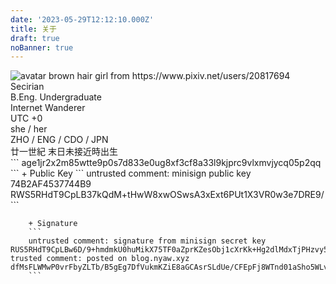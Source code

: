 ```yaml
---
date: '2023-05-29T12:12:10.000Z'
title: 关于
draft: true
noBanner: true
---
```



<div class="md:flex bg-sprout-50 rounded-xl p-4 my-4 md:px-14 justify-left outline-1 outline-dashed outline-sprout-200">
  <img
    class="w-28 h-28 md:w-48 md:h-48 md:rounded-xl rounded-full mx-auto"
    src="https://s3.nyaw.xyz/misskey//d31646f0-8698-4bbb-98fd-84fbc9fd4b96.webp"
    alt="avatar brown hair girl from https://www.pixiv.net/users/20817694"
		onclick="window.open('https://www.pixiv.net/artworks/105555846', '_blank')"
	/>
	<div class="md:p-8 text-center md:text-left grow not-prose flex flex-col leading-snug mx-10">
    <div class="font-medium mb-4 grow">
      <div class="text-stone-500 text-2xl font-bold">
        <Reveal>Secirian</Reveal>
      </div>
      <div class="text-zinc-500 mt-1.5">
        B.Eng. Undergraduate
      </div>
      <div class="text-zinc-500">
        Internet Wanderer
      </div>
    </div>
    <div class="mw-auto font-medium text-[13px]">
      <div class="text-zinc-500">
			  UTC +0
      </div>
      <div class="text-zinc-500">
			  she / her
      </div>
      <div class="text-zinc-500">
			  ZHO / ENG / CDO / JPN
      </div>
			<div class="text-zinc-400 not-prose">
			  廿一世紀 末日未接近時出生
      </div>
    </div>
  </div>
</div>

<div class="flex flex-col grid grid-cols-2 grid-rows-2 md:grid-cols-4 md:grid-rows-1 gap-3 mt-8">
	<QuickLinks
		title="Matrix"
		href="https://nyaw.xyz/matrix"
	/>
	<QuickLinks
		title="Mail"
		href="mailto:i@nyaw.xyz"
	/>
	<QuickLinks
		title="Telegram"
		href="https://t.me/Secpm_bot"
	/>
	<QuickLinks
		title="Misskey"
		href="https://nyaw.xyz/@lyo"
	/>
</div>

<Provider>
  <PostScroll>
  <Collapse title="AGE" comment="Encryption" >
  	```
      age1jr2x2m85wtte9p0s7d833e0ug8xf3cf8a33l9kjprc9vlxmvjycq05p2qq
  	```
  </Collapse>
  
  <Collapse title="MINISIGN" comment="Authentication">
		+ Public Key
  	```
  	untrusted comment: minisign public key 74B2AF4537744B9
    RWS5RHdT9CpLB37kQdM+tHwW8xwOSwsA3xExt6PUt1X3VR0w3e7DRE9/
  	```

		+ Signature
		```
		untrusted comment: signature from minisign secret key
    RUS5RHdT9CpLBw6D/9+hmdmkU0huMikX75TF0aZprKZesObj1cXrKk+Hg2dlMdxTjPHzvy5stiQmZ1qHKtQSo18EfIYLCOtkwgo=
    trusted comment: posted on blog.nyaw.xyz
    dfMsFLWMwP0vrFbyZLTb/B5gEg7DfVukmKZiE8aGCAsrSLdUe/CFEpFj8WTnd01aSho5WLvQYNaNYb8FfUTJCQ==
		```
  </Collapse>
  </PostScroll>
</Provider>
